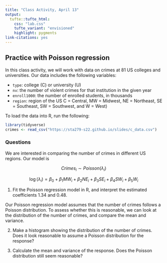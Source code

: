 ```yaml
---
title: "Class Activity, April 13"
output: 
  tufte::tufte_html:
    css: "lab.css"
    tufte_variant: "envisioned"
    highlight: pygments
link-citations: yes
---
```


## Practice with Poisson regression

In this class activity, we will work with data on crimes at 81 US colleges and universities. Our data includes the following variables:

* `type`: college (C) or university (U)
* `nv`: the number of violent crimes for that institution in the given year
* `enroll1000`: the number of enrolled students, in thousands
* `region`: region of the US C = Central, MW = Midwest, NE = Northeast, SE = Southeast, SW = Southwest, and W = West)

To load the data into R, run the following:

```r
library(tidyverse)
crimes <- read_csv("https://sta279-s22.github.io/slides/c_data.csv")
```

### Questions

We are interested in comparing the number of crimes in different US regions. Our model is

$$Crimes_i \sim Poisson(\lambda_i)$$

$$\log(\lambda_i) = \beta_0 + \beta_1 MW_i + \beta_2 NE_i + \beta_3 SE_i + \beta_4 SW_i + \beta_5 W_i$$

1. Fit the Poisson regression model in R, and interpret the estimated coefficients 1.34 and 0.48.

Our Poisson regression model assumes that the number of crimes follows a Poisson distribution. To assess whether this is reasonable, we can look at the distribution of the number of crimes, and compare the mean and variance.

2. Make a histogram showing the distribution of the number of crimes. Does it look reasonable to assume a Poisson distribution for the response?

3. Calculate the mean and variance of the response. Does the Poisson distribution still seem reasonable?